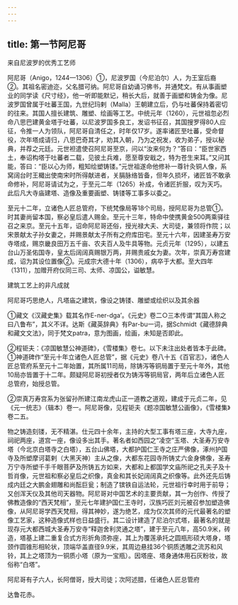 ```yaml
---
---
---
```

title: 第一节阿尼哥
---



来自尼波罗的优秀工艺师

阿尼哥（Anigo，1244—1306）①，尼波罗国（今尼泊尔）人，为王室后裔②。其祖名密迪迩，父名腊可纳。阿尼哥自幼诵习佛书，并通梵文。有从事画塑业的同学读《尺寸经》，他一听即能默记，稍长大后，就善于画塑和铸金为像。尼波罗国曾属于吐蕃王国，九世纪玛剌（Malla）王朝建立后，仍与吐蕃保持着密切的往来。其国人擅长建筑、雕塑、绘画等工艺。中统元年（1260），元世祖忽必烈命八思巴建黄金塔于吐蕃，以尼波罗国多良工，发诏书征召，其国搜罗得80人应征，令推一人为领队，阿尼哥自清任之，时年仅17岁。遂率诸匠至吐蕃，受命督役，次年塔成请归，八思巴奇其才，劝其入朝，乃为之祝发，收为弟子，授以秘典，并荐之元廷。元世袒遣使召阿尼哥至京，问以“汝来何为？”答曰：“臣世家西土，奉诏构塔于吐蕃者二载，见彼土兵难，愿至尊安戢之，特为苍生来耳。”又问其能，答曰：“臣以心为师，粗知绘塑铸镂。”元世祖遂命他修补一尊针灸铜人像，系窝阔台时王檝出使南宋时所得献进者，关膈脉络皆备，但年久损坏，诸匠皆不敢承命修补，阿尼哥请试为之，于至元二年（1265）补成，令诸匠折服，叹为天巧。此后凡大寺庙建塔、造像及重要画塑、铸镂等工事多以委之。

至元十二年，立诸色人匠总管府，下统梵像局等18个司局，授阿尼哥为总管①。时其妻尚留本国，察必皇后遣人赐金。至元十三年，特命中使携黄金500两乘驿往召之来京。至元十五年，诏命阿尼哥还俗，授光禄大夫、大司徒，兼领将作院；以宋景献太子孙女妻之，并赐景献太子所有之府库田宅。至元十六年，因建圣寿万安寺塔成，赐京畿良田万五千亩、农夫百人及牛具等物。元贞元年（1295），以建五台山万圣佑国寺，皇太后阔阔真赐银万两，并赐贵戚女为妻。次年，崇真万寿宫建成，诏为其设位置像②。元成宗大德十年（1306），病卒于大都。至大四年（1311），加赠开府仪同三司、太师、凉国公，谥敏慧。

建筑工艺上的非凡成就

阿尼哥巧思绝人，凡塔庙之建筑，像设之铸镂、雕塑或绘织以及其余器

①藏文《汉藏史集》载其名作E-ner-dga’。《元史》卷二○三本传谓“其国人称之曰八鲁布”，其义不详。达斯《藏英辞典》有Par-bu一词，据Schmidt《藏德辞典和藏文文法》，同于梵文patra，意为图画，绘画，未知是否即此。

②程钜夫：《凉国敏慧公神道碑》，《雪楼集》卷七。以下未注出处者皆本于此碑。①神道碑作“至元十年立诸色人匠总管”，据《元史》卷八十五《百官志》，诸色人匠总管府系至元十二年始置，其所属11司局，除铸泻等铜局置于至元十年外，其他10局亦皆置于十二年。颇疑阿尼哥初授者仅为铸泻等铜局官，两年后立诸色人匠总管府，始授总管。

②崇真万寿宫系为张留孙所建江南龙虎山正一道教之道观，建成于元贞二年，见《元一统志》（辑本）卷一。阿尼哥像，见程钜夫《题凉国敏慧公画像》，《雪楼集》卷二五。

物之铸造刻镂，无不精湛。仕元四十余年，主持的大型工事有塔三座，大寺九座，祠祀两座，道宫一座，像设多出其手。著名者如西园之“凌空”玉塔、大圣寿万安寺塔（今北京白塔寺之白塔），五台山佛塔，大都护国仁王寺之庄严佛像，涿州护国寺及所塑摩诃葛剌（大黑天神）主从之像，大都东花园寺所铸丈六金身佛像，圣寿万宁寺所塑千手千眼菩萨及所铸五方如来，大都和上都国学文庙所祀之孔夫子及十哲肖像，元世祖和察必皇后之织像，真金和其长妃阔阔真之织像等。此外还先后铸成内廷之大鹏金翅雕和尚酝巨瓮；制造了镔铁自运法轮，元世祖行幸时用于前导；又创浑天仪及其他司天器物。阿尼哥对中国艺术的主要贡献，其一为创作、传授了佛教造像的“西天梵相”，至元七年建护国仁王寺时，汉族巧匠刘元被召参加塑造佛像，从阿尼哥学西天梵相，得其神妙，遂为绝艺，成为仅次其师的元代最著名的塑像工艺家，这种造像式样也日益盛行。其二设计建造了尼泊尔式塔，最著名的就是现存元大都西城大圣寿万安寺“释迦舍利灵通之塔”，建于至元八年，高50.9米，砖造，塔基上建二重复合式方形折角须弥座，其上为覆莲承托之圆瓶形硕大塔身，塔颈作圆锥形相轮状，顶端华盖直径9.9米，其周边悬挂36个铜质透雕之流苏和风铃，其上之塔顶为一铜质小塔（原为一宝瓶）。因塔座、塔身通体用石灰粉妆，故俗称“白塔”。

阿尼哥有子六人，长阿僧哥，授大司徒；次阿述腊，任诸色人匠总管府

达鲁花赤。